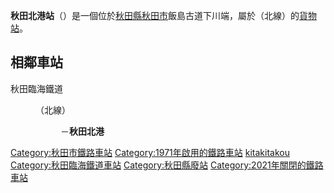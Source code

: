 {{日本車站資訊
|公司色 = #1155cc
|站名 = 秋田北港站
|日文原名 = 秋田北港
|平假名 = あきたきたこう
|羅馬拼音 = Akitakitakō
|前一站 = {{link-ja|中島埠頭站|中島埠頭駅|中島埠頭}}
|前一站距離 = 2.0
|所屬公司 = {{link-ja|秋田臨海鐵道|秋田臨海鉄道}}
|所屬路線 = {{link-ja|秋田臨海鐵道線|秋田臨海鉄道線}}（北線）
|距離 = 2.5
|起點站 = [[秋田港站|秋田港]]
|所在地 = [[秋田縣|秋田縣]][[秋田市|秋田市]]
|座標 = {{coord|39|45|56.81|N|140|3|0.96|E|type:railwaystation_region:JP-05|display=inline,title}}
|車站構造 = [[地面車站|地面車站]]
|啟用年月日 = 1971年（[[昭和|昭和]]46年）7月7日
|備註 = [[貨物站|貨物專用站]]
}}
'''秋田北港站'''（{{jpn|j=秋田北港駅|hg=あきたきたこうえき|rm=Akita-kitakō eki|f=y}}）是一個位於[[秋田縣|秋田縣]][[秋田市|秋田市]]飯島古道下川端，屬於{{link-ja|秋田臨海鐵道線|秋田臨海鉄道線}}（北線）的[[貨物站|貨物站]]。
== 相鄰車站 ==
; 秋田臨海鐵道
: {{link-ja|秋田臨海鐵道線|秋田臨海鉄道線}}（北線）
:: {{link-ja|中島埠頭站|中島埠頭駅|中島埠頭}}－'''秋田北港'''

{{Japan-rail-stub}}
{{DEFAULTSORT:Akita-kitako}}
[[Category:秋田市鐵路車站|Category:秋田市鐵路車站]]
[[Category:1971年啟用的鐵路車站|Category:1971年啟用的鐵路車站]]
[[Category:日本鐵路車站_A|kitakitakou]]
[[Category:秋田臨海鐵道車站|Category:秋田臨海鐵道車站]]
[[Category:秋田縣廢站|Category:秋田縣廢站]]
[[Category:2021年關閉的鐵路車站|Category:2021年關閉的鐵路車站]]